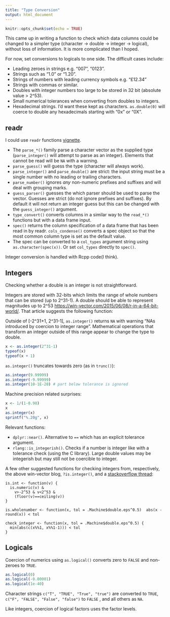 ```yaml
---
title: "Type Conversion"
output: html_document
---
```


```r
knitr::opts_chunk$set(echo = TRUE)
```

This came up in writing a function to check which data columns could be changed to a simpler type (character -> double -> integer -> logical), without loss of information. It is more complicated than I hoped.

For now, set conversions to logicals to one side. The difficult cases include:

* Leading zeroes in strings e.g. "007", "0123". 
* Strings such as "1.0" or "1.20".
* Strings of numbers with leading currency symbols e.g. "£12.34"
* Strings with commas or similar.
* Doubles with integer numbers too large to be stored in 32 bit (absolute value > 2^53).
* Small numerical tolerances when converting from doubles to integers.
* Hexadecimal strings. I'd want these kept as characters. `as.double(0)` will coerce to double any hexadecimals starting with "0x" or "0X".

## readr

I could use `readr` functions [vignette](https://cran.r-project.org/web/packages/readr/vignettes/readr.html).

* The `parse_*()` family parse a character vector as the supplied type (`parse_integer()` will attempt to parse as an integer). Elements that cannot be read will be `NA` with a warning. 
* `parse_guess()` will guess the type (character will always work).
* `parse_integer()` and `parse_double()` are strict: the input string must be a single number with no leading or trailing characters. 
* `parse_number()` ignores _any_ non-numeric prefixes and suffixes and will deal with grouping marks.
* `guess_parser()` guesses the which parser should be used to parse the vector. Guesses are strict (do not ignore prefixes and suffixes). By default it will not return an integer guess but this can be changed with the `guess_integer()` argument.
* `type_convert()` converts columns in a similar way to the `read_*()` functions but with a data frame input.
* `spec()` returns the column specification of a data frame that has been read in by readr. `cols_condense()` converts a spec object so that the most common column type is set as the default value. 
* The spec can be converted to a `col_types` argument string using `as.character(spec(x))`. Or set `col_types` directly to `spec()`.

Integer conversion is handled with Rcpp code(I think). 

## Integers

Checking whether a double is an integer is not straightforward.

Integers are stored with 32-bits which limits the range of whole numbers that can be stored (up to 2^31-1). A double should be able to represent magnitudes up to 2^53 [https://win-vector.com/2015/06/08/r-in-a-64-bit-world/](https://win-vector.com/2015/06/08/r-in-a-64-bit-world/). That article suggests the following function:

Outside of [-2^31+1, 2^31-1], `as.integer()` returns `NA` with warning "NAs introduced by coercion to integer range". Mathematical operations that transform an integer outside of this range appear to change the type to double.

```r
x <- as.integer(2^31-1)
typeof(x)
typeof(x + 1)
```

`as.integer()` truncates towards zero (as in `trunc()`):

```r
as.integer(9.99999)
as.integer(-9.99999)
as.integer(10-1E-20) # part below tolerance is ignored
```

Machine precision related surprises:

```r
x <- 1/(1-0.98)
x
as.integer(x)
sprintf("%.20g", x)
```

Relevant functions:

* `dplyr::near()`. Alternative to `==` which has an explicit tolerance argument.
* `rlang::is_integerish()`. Checks if a number is integer like with a tolerance check (using the C library). Large double values may be integerish but may still not be coercible to integer. 

A few other suggested functions for checking integers from, respectively, the above win-vector blog,  `?is.integer()`, and a [stackoverflow thread](https://stackoverflow.com/questions/3476782/check-if-the-number-is-integer): 

```
is.int <- function(v) {
  is.numeric(v) &
    v>-2^53 & v<2^53 &
    (floor(v)==ceiling(v))
}
```

```
is.wholenumber <- function(x, tol = .Machine$double.eps^0.5)  abs(x - round(x)) < tol
```

```
check_integer <- function(x, tol = .Machine$double.eps^0.5) {
  min(abs(c(x%%1, x%%1-1))) < tol
}
```

## Logicals

Coercion of numerics using `as.logical()` converts zero to `FALSE` and non-zeroes to `TRUE`.

```r
as.logical(0)
as.logical(-0.00001)
as.logical(1e-40)
```

Character strings `c("T", "TRUE", "True", "true")` are converted to `TRUE`, `c("F", "FALSE", "False", "false")` to `FALSE` , and all others as `NA`.

Like integers, coercion of logical factors uses the factor levels.
